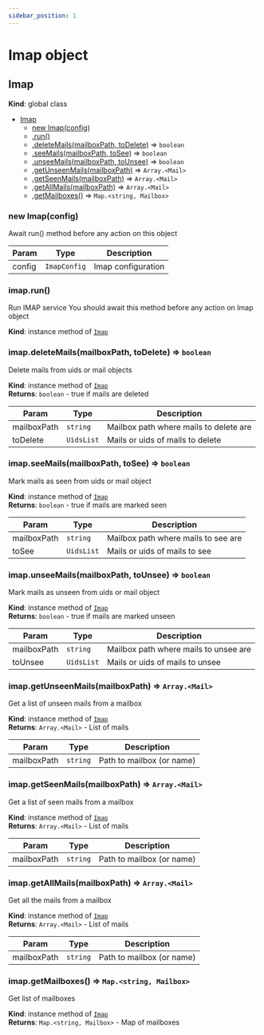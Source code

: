 ```yaml
---
sidebar_position: 1
---
```


# Imap object

<a name="Imap"></a>

## Imap
**Kind**: global class  

* [Imap](#Imap)
    * [new Imap(config)](#new_Imap_new)
    * [.run()](#Imap+run)
    * [.deleteMails(mailboxPath, toDelete)](#Imap+deleteMails) ⇒ <code>boolean</code>
    * [.seeMails(mailboxPath, toSee)](#Imap+seeMails) ⇒ <code>boolean</code>
    * [.unseeMails(mailboxPath, toUnsee)](#Imap+unseeMails) ⇒ <code>boolean</code>
    * [.getUnseenMails(mailboxPath)](#Imap+getUnseenMails) ⇒ <code>Array.&lt;Mail&gt;</code>
    * [.getSeenMails(mailboxPath)](#Imap+getSeenMails) ⇒ <code>Array.&lt;Mail&gt;</code>
    * [.getAllMails(mailboxPath)](#Imap+getAllMails) ⇒ <code>Array.&lt;Mail&gt;</code>
    * [.getMailboxes()](#Imap+getMailboxes) ⇒ <code>Map.&lt;string, Mailbox&gt;</code>

<a name="new_Imap_new"></a>

### new Imap(config)
Await run() method before any action on this object


| Param | Type | Description |
| --- | --- | --- |
| config | <code>ImapConfig</code> | Imap configuration |

<a name="Imap+run"></a>

### imap.run()
Run IMAP service
You should await this method before any action on Imap object

**Kind**: instance method of [<code>Imap</code>](#Imap)  
<a name="Imap+deleteMails"></a>

### imap.deleteMails(mailboxPath, toDelete) ⇒ <code>boolean</code>
Delete mails from uids or mail objects

**Kind**: instance method of [<code>Imap</code>](#Imap)  
**Returns**: <code>boolean</code> - true if mails are deleted  

| Param | Type | Description |
| --- | --- | --- |
| mailboxPath | <code>string</code> | Mailbox path where mails to delete are |
| toDelete | <code>UidsList</code> | Mails or uids of mails to delete |

<a name="Imap+seeMails"></a>

### imap.seeMails(mailboxPath, toSee) ⇒ <code>boolean</code>
Mark mails as seen from uids or mail object

**Kind**: instance method of [<code>Imap</code>](#Imap)  
**Returns**: <code>boolean</code> - true if mails are marked seen  

| Param | Type | Description |
| --- | --- | --- |
| mailboxPath | <code>string</code> | Mailbox path where mails to see are |
| toSee | <code>UidsList</code> | Mails or uids of mails to see |

<a name="Imap+unseeMails"></a>

### imap.unseeMails(mailboxPath, toUnsee) ⇒ <code>boolean</code>
Mark mails as unseen from uids or mail object

**Kind**: instance method of [<code>Imap</code>](#Imap)  
**Returns**: <code>boolean</code> - true if mails are marked unseen  

| Param | Type | Description |
| --- | --- | --- |
| mailboxPath | <code>string</code> | Mailbox path where mails to unsee are |
| toUnsee | <code>UidsList</code> | Mails or uids of mails to unsee |

<a name="Imap+getUnseenMails"></a>

### imap.getUnseenMails(mailboxPath) ⇒ <code>Array.&lt;Mail&gt;</code>
Get a list of unseen mails from a mailbox

**Kind**: instance method of [<code>Imap</code>](#Imap)  
**Returns**: <code>Array.&lt;Mail&gt;</code> - List of mails  

| Param | Type | Description |
| --- | --- | --- |
| mailboxPath | <code>string</code> | Path to mailbox (or name) |

<a name="Imap+getSeenMails"></a>

### imap.getSeenMails(mailboxPath) ⇒ <code>Array.&lt;Mail&gt;</code>
Get a list of seen mails from a mailbox

**Kind**: instance method of [<code>Imap</code>](#Imap)  
**Returns**: <code>Array.&lt;Mail&gt;</code> - List of mails  

| Param | Type | Description |
| --- | --- | --- |
| mailboxPath | <code>string</code> | Path to mailbox (or name) |

<a name="Imap+getAllMails"></a>

### imap.getAllMails(mailboxPath) ⇒ <code>Array.&lt;Mail&gt;</code>
Get all the mails from a mailbox

**Kind**: instance method of [<code>Imap</code>](#Imap)  
**Returns**: <code>Array.&lt;Mail&gt;</code> - List of mails  

| Param | Type | Description |
| --- | --- | --- |
| mailboxPath | <code>string</code> | Path to mailbox (or name) |

<a name="Imap+getMailboxes"></a>

### imap.getMailboxes() ⇒ <code>Map.&lt;string, Mailbox&gt;</code>
Get list of mailboxes

**Kind**: instance method of [<code>Imap</code>](#Imap)  
**Returns**: <code>Map.&lt;string, Mailbox&gt;</code> - Map of mailboxes  
